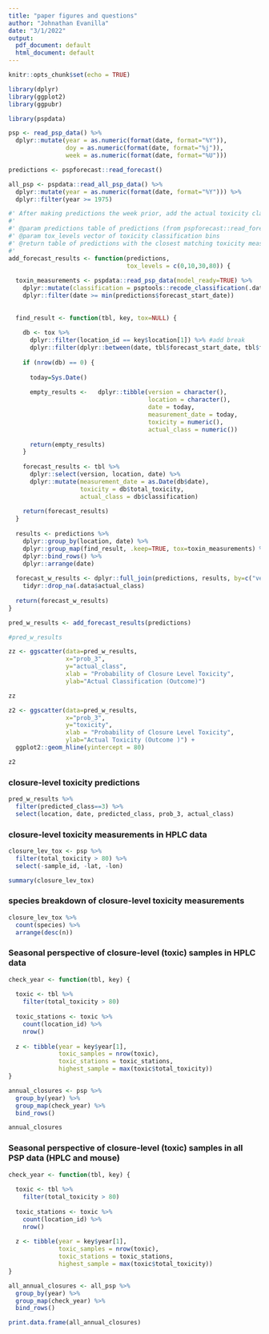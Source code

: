 ```yaml
---
title: "paper figures and questions"
author: "Johnathan Evanilla"
date: "3/1/2022"
output:
  pdf_document: default
  html_document: default
---
```


```r
knitr::opts_chunk$set(echo = TRUE)
```


```r
library(dplyr)
library(ggplot2)
library(ggpubr)

library(pspdata)
```

```r
psp <- read_psp_data() %>% 
  dplyr::mutate(year = as.numeric(format(date, format="%Y")),
                doy = as.numeric(format(date, format="%j")),
                week = as.numeric(format(date, format="%U")))

predictions <- pspforecast::read_forecast()

all_psp <- pspdata::read_all_psp_data() %>% 
  dplyr::mutate(year = as.numeric(format(date, format="%Y"))) %>% 
  dplyr::filter(year >= 1975)
```


```r
#' After making predictions the week prior, add the actual toxicity classification to assess
#' 
#' @param predictions table of predictions (from pspforecast::read_forecast())
#' @param tox_levels vector of toxicity classification bins
#' @return table of predictions with the closest matching toxicity measurement
#' 
add_forecast_results <- function(predictions, 
                                 tox_levels = c(0,10,30,80)) {
  
  toxin_measurements <- pspdata::read_psp_data(model_ready=TRUE) %>% 
    dplyr::mutate(classification = psptools::recode_classification(.data$total_toxicity, tox_levels)) %>% 
    dplyr::filter(date >= min(predictions$forecast_start_date))
  
  
  find_result <- function(tbl, key, tox=NULL) {
    
    db <- tox %>% 
      dplyr::filter(location_id == key$location[1]) %>% #add break
      dplyr::filter(dplyr::between(date, tbl$forecast_start_date, tbl$forecast_end_date))
    
    if (nrow(db) == 0) {
      
      today=Sys.Date()
      
      empty_results <-   dplyr::tibble(version = character(),
                                       location = character(),
                                       date = today,
                                       measurement_date = today,
                                       toxicity = numeric(),
                                       actual_class = numeric())
      
      return(empty_results)
    }
    
    forecast_results <- tbl %>% 
      dplyr::select(version, location, date) %>% 
      dplyr::mutate(measurement_date = as.Date(db$date),
                    toxicity = db$total_toxicity,
                    actual_class = db$classification)
    
    return(forecast_results)
  }
  
  results <- predictions %>%
    dplyr::group_by(location, date) %>% 
    dplyr::group_map(find_result, .keep=TRUE, tox=toxin_measurements) %>% 
    dplyr::bind_rows() %>% 
    dplyr::arrange(date)
  
  forecast_w_results <- dplyr::full_join(predictions, results, by=c("version", "location", "date")) %>% 
    tidyr::drop_na(.data$actual_class)
  
  return(forecast_w_results)
}

```



```r
pred_w_results <- add_forecast_results(predictions)

#pred_w_results
```


```r
zz <- ggscatter(data=pred_w_results,
                x="prob_3",
                y="actual_class",
                xlab = "Probability of Closure Level Toxicity",
                ylab="Actual Classification (Outcome)")

zz
```
\newpage

```r
z2 <- ggscatter(data=pred_w_results,
                x="prob_3",
                y="toxicity",
                xlab = "Probability of Closure Level Toxicity",
                ylab="Actual Toxicity (Outcome )") +
  ggplot2::geom_hline(yintercept = 80)

z2

```


\newpage

### closure-level toxicity predictions

```r
pred_w_results %>% 
  filter(predicted_class==3) %>% 
  select(location, date, predicted_class, prob_3, actual_class)
```

\newpage

### closure-level toxicity measurements in HPLC data

```r
closure_lev_tox <- psp %>% 
  filter(total_toxicity > 80) %>% 
  select(-sample_id, -lat, -lon)

summary(closure_lev_tox)
```

\newpage

### species breakdown of closure-level toxicity measurements
```r
closure_lev_tox %>% 
  count(species) %>% 
  arrange(desc(n))
```

\newpage

### Seasonal perspective of closure-level (toxic) samples in HPLC data

```r

check_year <- function(tbl, key) {
  
  toxic <- tbl %>% 
    filter(total_toxicity > 80)
  
  toxic_stations <- toxic %>% 
    count(location_id) %>% 
    nrow()
  
  z <- tibble(year = key$year[1],
              toxic_samples = nrow(toxic),
              toxic_stations = toxic_stations,
              highest_sample = max(toxic$total_toxicity))
}

annual_closures <- psp %>% 
  group_by(year) %>% 
  group_map(check_year) %>% 
  bind_rows()

annual_closures
```

\newpage

### Seasonal perspective of closure-level (toxic) samples in all PSP data (HPLC and mouse)

```r
check_year <- function(tbl, key) {
  
  toxic <- tbl %>% 
    filter(total_toxicity > 80)
  
  toxic_stations <- toxic %>% 
    count(location_id) %>% 
    nrow()
  
  z <- tibble(year = key$year[1],
              toxic_samples = nrow(toxic),
              toxic_stations = toxic_stations,
              highest_sample = max(toxic$total_toxicity))
}

all_annual_closures <- all_psp %>% 
  group_by(year) %>% 
  group_map(check_year) %>% 
  bind_rows()

print.data.frame(all_annual_closures)
```


